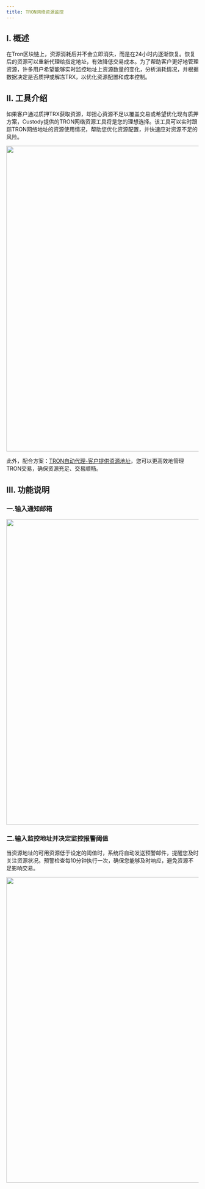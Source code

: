 ```yaml
---
title: TRON网络资源监控
---
```


  
## I. 概述

在Tron区块链上，资源消耗后并不会立即消失，而是在24小时内逐渐恢复。恢复后的资源可以重新代理给指定地址，有效降低交易成本。为了帮助客户更好地管理资源，许多用户希望能够实时监控地址上资源数量的变化，分析消耗情况，并根据数据决定是否质押或解冻TRX，以优化资源配置和成本控制。

## II. 工具介绍
如果客户通过质押TRX获取资源，却担心资源不足以覆盖交易或希望优化现有质押方案，Custody提供的TRON网络资源工具将是您的理想选择。该工具可以实时跟踪TRON网络地址的资源使用情况，帮助您优化资源配置，并快速应对资源不足的风险。

 <div className="w-full flex items-center justify-center">
      <img src="/images/user-guide/monitorCN1.png" width="800"/>
  </div>



此外，配合方案：[TRON自动代理-客户提供资源地址](/user-guide/Tron-delegation/resource-from-client)，您可以更高效地管理TRON交易，确保资源充足、交易顺畅。
  
  
## III. 功能说明
  
  ### 一.输入通知邮箱
  <div className="w-full flex items-center justify-center">
      <img src="/images/user-guide/monitorCN2.png" width="800"/>
  </div>
  
  
  ### 二.输入监控地址并决定监控报警阈值
  
  当资源地址的可用资源低于设定的阈值时，系统将自动发送预警邮件，提醒您及时关注资源状况。预警检查每10分钟执行一次，确保您能够及时响应，避免资源不足影响交易。
  
  <div className="w-full flex items-center justify-center">
      <img src="/images/user-guide/monitorCN3.png" width="800"/>
  </div>
  
  
  
